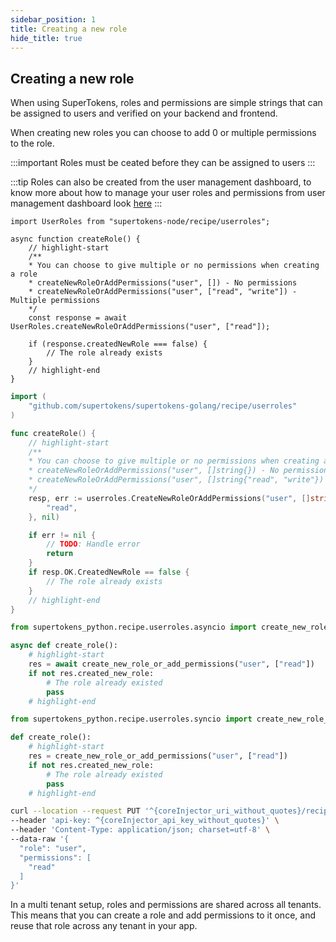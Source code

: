 ```yaml
---
sidebar_position: 1
title: Creating a new role
hide_title: true
---
```


<!-- COPY DOCS -->
<!-- ./userroles/creating-role.mdx -->


## Creating a new role

When using SuperTokens, roles and permissions are simple strings that can be assigned to users and verified on your backend and frontend.

When creating new roles you can choose to add 0 or multiple permissions to the role.

:::important
Roles must be ceated before they can be assigned to users
:::


:::tip
Roles can also be created from the user management dashboard, to know more about how to manage your user roles and permissions from user management dashboard look <a href="/docs/userdashboard/managing-user-roles-and-permissions" target="_blank">here</a>
:::

<BackendSDKTabs enableCurl>
<TabItem value="nodejs">

```tsx
import UserRoles from "supertokens-node/recipe/userroles";

async function createRole() {
    // highlight-start
    /** 
    * You can choose to give multiple or no permissions when creating a role
    * createNewRoleOrAddPermissions("user", []) - No permissions
    * createNewRoleOrAddPermissions("user", ["read", "write"]) - Multiple permissions
    */
    const response = await UserRoles.createNewRoleOrAddPermissions("user", ["read"]);

    if (response.createdNewRole === false) {
        // The role already exists
    }
    // highlight-end
}
```

</TabItem>
<TabItem value="go">

```go
import (
	"github.com/supertokens/supertokens-golang/recipe/userroles"
)

func createRole() {
    // highlight-start
    /** 
    * You can choose to give multiple or no permissions when creating a role
    * createNewRoleOrAddPermissions("user", []string{}) - No permissions
    * createNewRoleOrAddPermissions("user", []string{"read", "write"}) - Multiple permissions
    */
	resp, err := userroles.CreateNewRoleOrAddPermissions("user", []string{
		"read",
	}, nil)

	if err != nil {
		// TODO: Handle error
		return
	}
	if resp.OK.CreatedNewRole == false {
		// The role already exists
	}
    // highlight-end
}
```

</TabItem>
<TabItem value="python">

<PythonSyncAsyncSubTabs>
<TabItem value="asyncio">

```python
from supertokens_python.recipe.userroles.asyncio import create_new_role_or_add_permissions

async def create_role():
    # highlight-start
    res = await create_new_role_or_add_permissions("user", ["read"])
    if not res.created_new_role:
        # The role already existed
        pass
    # highlight-end

```

</TabItem>

<TabItem value="syncio">

```python
from supertokens_python.recipe.userroles.syncio import create_new_role_or_add_permissions

def create_role():
    # highlight-start
    res = create_new_role_or_add_permissions("user", ["read"])
    if not res.created_new_role:
        # The role already existed
        pass
    # highlight-end

```

</TabItem>
</PythonSyncAsyncSubTabs>

</TabItem>

<TabItem value="curl">

<CoreInjector defaultValue="http://localhost:3567" showAppId={true} showTenantId={false}>

```bash
curl --location --request PUT '^{coreInjector_uri_without_quotes}/recipe/role' \
--header 'api-key: ^{coreInjector_api_key_without_quotes}' \
--header 'Content-Type: application/json; charset=utf-8' \
--data-raw '{
  "role": "user",
  "permissions": [
    "read"
  ]
}'

```

</CoreInjector>

</TabItem>

</BackendSDKTabs>

<CustomAdmonition type="multi-tenancy">

In a multi tenant setup, roles and permissions are shared across all tenants. This means that you can create a role and add permissions to it once, and reuse that role across any tenant in your app.

</CustomAdmonition>
